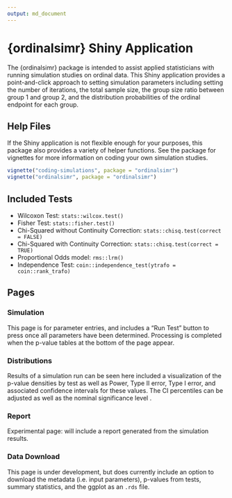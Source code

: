 ```yaml
---
output: md_document
---
```


# {ordinalsimr} Shiny Application

The {ordinalsimr} package is intended to assist applied statisticians with running simulation studies on ordinal data. This Shiny application provides a point-and-click approach to setting simulation parameters including setting the number of iterations, the total sample size, the group size ratio between group 1 and group 2, and the distribution probabilities of the ordinal endpoint for each group. 

## Help Files

If the Shiny application is not flexible enough for your purposes, this package also provides a variety of helper functions. See the package for vignettes for more information on coding your own simulation studies.


```r
vignette("coding-simulations", package = "ordinalsimr")
vignette("ordinalsimr", package = "ordinalsimr")
```


## Included Tests

* Wilcoxon Test: `stats::wilcox.test()`
* Fisher Test: `stats::fisher.test()`
* Chi-Squared without Continuity Correction: `stats::chisq.test(correct = FALSE)`
* Chi-Squared with Continuity Correction: `stats::chisq.test(correct = TRUE)`
* Proportional Odds model: `rms::lrm()`
* Independence Test: `coin::independence_test(ytrafo = coin::rank_trafo)`

## Pages

### Simulation

This page is for parameter entries, and includes a "Run Test" button to press once all parameters have been determined. Processing is completed when the p-value tables at the bottom of the page appear.

### Distributions

Results of a simulation run can be seen here included a visualization of the p-value densities by test as well as Power, Type II error, Type I error, and associated confidence intervals for these values. The CI percentiles can be adjusted as well as the nominal significance level \alpha.

### Report

Experimental page: will include a report generated from the simulation results.


### Data Download

This page is under development, but does currently include an option to download the metadata (i.e. input parameters), p-values from tests, summary statistics, and the ggplot as an `.rds` file.





